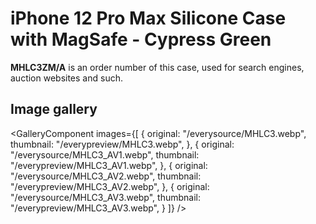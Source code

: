
# iPhone 12 Pro Max Silicone Case with MagSafe - Cypress Green

<Callout type='info' emoji='👉🏻'>**MHLC3ZM/A** is an order number of this case, used for search engines, auction websites and such.</Callout>

## Image gallery

<GalleryComponent
    images={[
      {
        original: "/everysource/MHLC3.webp",
        thumbnail: "/everypreview/MHLC3.webp",
      },
      {
        original: "/everysource/MHLC3_AV1.webp",
        thumbnail: "/everypreview/MHLC3_AV1.webp",
      },
      {
        original: "/everysource/MHLC3_AV2.webp",
        thumbnail: "/everypreview/MHLC3_AV2.webp",
      },
      {
        original: "/everysource/MHLC3_AV3.webp",
        thumbnail: "/everypreview/MHLC3_AV3.webp",
      }
    ]}
  />
